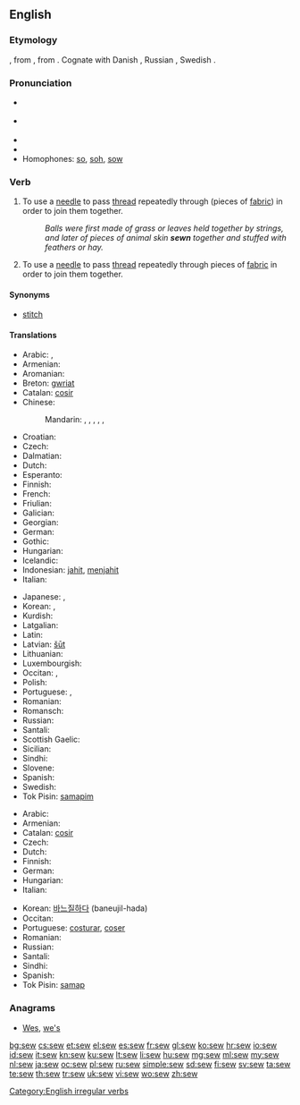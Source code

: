 ==English==

===Etymology===
{{etyl|ang}} {{term|siwian}}, from {{proto|Germanic|siwjanan}}, from {{proto|Indo-European|sīw-}}. Cognate with Danish {{term|sy|lang=da}}, Russian {{term|шить|lang=ru}}, Swedish {{term|sy|lang=sv}}.

===Pronunciation===
* {{a|UK}} {{IPA|/səʊ/}}
* {{a|US}} {{IPA|/soʊ/}}
* {{audio|en-us-sew.ogg|Audio (US)}}
* {{rhymes|əʊ}}
* Homophones: [[so]], [[soh]], [[sow]] {{qualifier|sense 2}}

===Verb===
{{en-verb|sews|sewing|sewed|'''[[sewn]]''' ''or'' '''[[sewed]]''' or (''obsolete'') [[sewen]]}}

# {{transitive}} To use a [[needle]] to pass [[thread]] repeatedly through (pieces of [[fabric]]) in order to join them together.
#: ''Balls were first made of grass or leaves held together by strings, and later of pieces of animal skin '''sewn''' together and stuffed with feathers or hay.''
# {{intransitive}} To use a [[needle]] to pass [[thread]] repeatedly through pieces of [[fabric]] in order to join them together.

====Synonyms====
* [[stitch]]

====Translations====
{{trans-top|(transitive) use a needle}}
* Arabic: {{t|ar|خيط|tr=xáyyaṭa}},  {{t-|ar|قطب|tr=qáṭṭaba}}
* Armenian: {{t-|hy|կարել|tr=karel}}
* Aromanian: {{tø|rup|cos}}
* Breton: [[gwriat]]
* Catalan: [[cosir]]
* Chinese:
*: Mandarin: {{t|zh|縫|sc=Hani}}, {{t|zh|缝|tr=féng|sc=Hani}}, {{t|zh|縫製|sc=Hani}}, {{t|zh|缝制|tr=féngzhì|sc=Hani}}, {{t|zh|縫紉|sc=Hani}}, {{t|zh|缝纫|tr=féngrèn|sc=Hani}}
* Croatian: {{t+|hr|šivati}}
* Czech: {{t-|cs|šít}}
* Dalmatian: {{tø|dlm|coser}}
* Dutch: {{t+|nl|naaien}}
* Esperanto: {{t+|eo|kudri|xs=Esperanto}}
* Finnish: {{t+|fi|ommella}}
* French: {{t+|fr|coudre}}
* Friulian: {{tø|fur|cusî}}
* Galician: {{t+|gl|coser|xs=Galician}}
* Georgian: {{t|ka|კერვა|tr=kerva|sc=Geor}}
* German: {{t+|de|nähen}}
* Gothic: {{tø|got|𐍃𐌹𐌿𐌾𐌰𐌽|sc=Goth|tr=siujan}}
* Hungarian: {{t+|hu|varr}}
* Icelandic: {{t+|is|sauma}}
* Indonesian: [[jahit]], [[jahit|menjahit]]
* Italian: {{t+|it|cucire}}
{{trans-mid}}
* Japanese: {{t|ja|縫う|tr=ぬう, nuu|sc=Jpan}}, {{t|ja|縫製|tr=ほうせいする, hōsei-suru|alt=縫製する|sc=Jpan}}
* Korean: {{t|ko|깁다|tr=gipda|sc=Kore}}, {{t|ko|꿰매다|tr=kkwemaeda|sc=Kore}}
* Kurdish: {{ku-Arab|[[دوورین]]}}
* Latgalian: {{tø|ltg|šyut}}
* Latin: {{t+|la|suo|alt=suō}}
* Latvian: [[šūt]]
* Lithuanian: {{t|lt|siūti}}
* Luxembourgish: {{t|lb|bitzen}}
* Occitan: {{t+|oc|cordurar|xs=Occitan}},  {{t+|oc|cóser|xs=Occitan}}
* Polish: {{t+|pl|szyć}}
* Portuguese: {{t+|pt|costurar}}, {{t+|pt|coser}}
* Romanian: {{t-|ro|coase}}
* Romansch: {{t|rm|cuser|xs=Romansch}}
* Russian: {{t+|ru|шить|tr=šit’}} {{impf}}
* Santali: {{tø|sat|ᱨᱳᱜ|tr=rok'|sc=Olck}}
* Scottish Gaelic: {{t|gd|fuaigheil}}
* Sicilian: {{t|scn|cùsiri}}
* Sindhi: {{sd-Arab|[[سِبَڻُ]]}}
* Slovene: {{t-|sl|šiti}}
* Spanish: {{t+|es|coser}}
* Swedish: {{t+|sv|sy}}
* Tok Pisin: [[samapim]]
{{trans-bottom}}

{{trans-top|(intransitive) use a needle}}
* Arabic: {{t|ar|خاط|tr=xāṭa|sc=Arab}}
* Armenian: {{t-|hy|կարել|tr=karel}}
* Catalan: [[cosir]]
* Czech: {{t|cs|šít}}
* Dutch: {{t+|nl|naaien}}
* Finnish: {{t+|fi|ommella}}
* German: {{t+|de|nähen}}
* Hungarian: {{t+|hu|varr}}
* Italian: {{t+|it|cucire}}
{{trans-mid}}
* Korean: [[바느질하다]] (baneujil-hada)
* Occitan: {{t+|oc|cóser|xs=Occitan}}
* Portuguese: [[costurar]], [[coser]]
* Romanian: {{t-|ro|coase}}
* Russian: {{t+|ru|шить|tr=šit’}} {{impf}}
* Santali: {{tø|sat|ᱨᱳᱜ|tr=rok'|sc=Olck}}
* Sindhi: {{sd-Arab|[[سِبَڻُ]]}}
* Spanish: {{t+|es|coser}}
* Tok Pisin: [[samap]]
{{trans-bottom}}

===Anagrams===
* [[Wes#English|Wes]], [[we's#English|we's]]

[[Category:English irregular verbs]]

[[bg:sew]]
[[cs:sew]]
[[et:sew]]
[[el:sew]]
[[es:sew]]
[[fr:sew]]
[[gl:sew]]
[[ko:sew]]
[[hr:sew]]
[[io:sew]]
[[id:sew]]
[[it:sew]]
[[kn:sew]]
[[ku:sew]]
[[lt:sew]]
[[li:sew]]
[[hu:sew]]
[[mg:sew]]
[[ml:sew]]
[[my:sew]]
[[nl:sew]]
[[ja:sew]]
[[oc:sew]]
[[pl:sew]]
[[ru:sew]]
[[simple:sew]]
[[sd:sew]]
[[fi:sew]]
[[sv:sew]]
[[ta:sew]]
[[te:sew]]
[[th:sew]]
[[tr:sew]]
[[uk:sew]]
[[vi:sew]]
[[wo:sew]]
[[zh:sew]]
